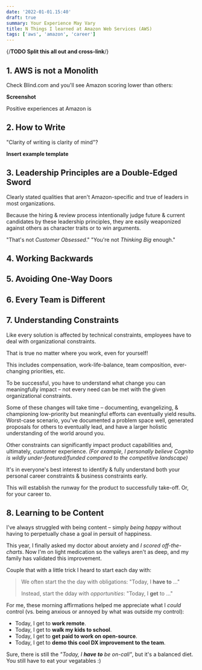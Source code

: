 ```yaml
---
date: '2022-01-01.15:40'
draft: true
summary: Your Experience May Vary
title: N Things I learned at Amazon Web Services (AWS)
tags: ['aws', 'amazon', 'career']
---
```


{/**TODO Split this all out and cross-link**/}

## 1. AWS is not a Monolith

Check Blind.com and you'll see Amazon scoring lower than others:

**Screenshot**

Positive experiences at Amazon is

## 2. How to Write

"Clarity of writing is clarity of mind"?

**Insert example template**

## 3. Leadership Principles are a Double-Edged Sword

Clearly stated qualities that aren't Amazon-specific and true of leaders in most organizations.

Because the hiring & review process intentionally judge future & current candidates by these leadership principles,
they are easily weaponized against others as character traits or to win arguments.

"That's not _Customer Obsessed_."
"You're not _Thinking Big_ enough."

## 4. Working Backwards

## 5. Avoiding One-Way Doors

## 6. Every Team is Different

## 7. Understanding Constraints

Like every solution is affected by technical constraints,
employees have to deal with organizational constraints.

That is true no matter where you work, even for yourself!

This includes compensation, work-life-balance, team composition, ever-changing priorities, etc.

To be successful, you have to understand what change you can meaningfully impact –
not every need can be met with the given organizational constraints.

Some of these changes will take time – documenting, evangelizing, & championing low-priority but meaningful efforts can eventually yield results.
Worst-case scenario, you've documented a problem space well, generated proposals for others to eventually lead, and have a larger holistic understanding of the world around you.

Other constraints can significantly impact product capabilities and, ultimately, customer experience.
_(For example, I personally believe Cognito is wildly under-featured/funded compared to the competitive landscape)_

It's in everyone's best interest to identify & fully understand both your personal career constraints & business constraints early.

This will establish the runway for the product to successfully take-off.
Or, for your career to.

## 8. Learning to be Content

I've always struggled with being content – simply _being happy_ without having to perpetually chase a goal in persuit of happiness.

This year, I finally asked my doctor about anxiety and _I scored off-the-charts_.
Now I'm on light medication so the valleys aren't as deep, and my family has validated this improvement.

Couple that with a little trick I heard to start each day with:

> We often start the the day with obligations:
> "Today, I **have to** ..."
>
> Instead, start the dday with _opportunities_:
> "Today, I **get** to ..."

For me, these morning affirmations helped me appreciate what I _could_ control (vs. being anxious or annoyed by what was outside my control):

- Today, I get to **work remote**.
- Today, I get to **walk my kids to school**.
- Today, I get to **get paid to work on open-source**.
- Today, I get to **demo this cool DX improvement to the team**.

Sure, there is still the _"Today, I **have to** be on-call"_, but it's a balanced diet.
You still have to eat your vegatables :)
